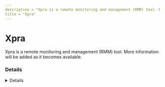 ---
description = "Xpra is a remote monitoring and management (RMM) tool. More information will be added as it becomes available."
title = "Xpra"
---



# Xpra

Xpra is a remote monitoring and management (RMM) tool. More information will be added as it becomes available.

### Details
<Details author={""}
         category={""}
         created={""}
         website={""}
         lastModified={""}
         privileges={""}
         free={ false }
         verification={ false }
/>

#### Installation Paths
<Card code={ ["C:\\Program Files (x86)\\Xpra\\*", "*\\Xpra\\*", "*\\Xpra-Launcher.exe", "*\\Xpra-x86_64_Setup.exe"] }/>

#### Supported OS
<Badges color="warning" badges={ ["Windows"] }/>




### Forensic Artifacts








### Detections
- Detects potential processes activity of Xpra RMM tool
  - [Sigma Rule](https://github.com/magicsword-io/LOLRMM/blob/main/detections/sigma/xpra_processes_sigma.yml)


